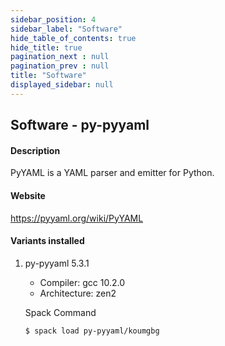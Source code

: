 ```yaml
---
sidebar_position: 4
sidebar_label: "Software"
hide_table_of_contents: true
hide_title: true
pagination_next : null
pagination_prev : null
title: "Software"
displayed_sidebar: null
---
```


## Software - py-pyyaml


#### Description
PyYAML is a YAML parser and emitter for Python.

#### Website
https://pyyaml.org/wiki/PyYAML

#### Variants installed

1. py-pyyaml 5.3.1

    - Compiler: gcc 10.2.0
    - Architecture: zen2

    Spack Command
    ```bash
    $ spack load py-pyyaml/koumgbg
    ```
